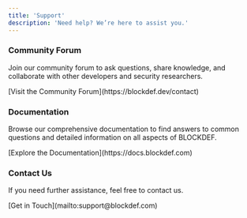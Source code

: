 ```yaml
---
title: 'Support'
description: 'Need help? We’re here to assist you.'
---
```


### Community Forum

Join our community forum to ask questions, share knowledge, and collaborate with other developers and security researchers.

<Info>
    [Visit the Community Forum](https://blockdef.dev/contact)
</Info>

### Documentation

Browse our comprehensive documentation to find answers to common questions and detailed information on all aspects of BLOCKDEF.

<Info>
  [Explore the Documentation](https://docs.blockdef.com)
</Info>

### Contact Us

If you need further assistance, feel free to contact us.

<Info>
  [Get in Touch](mailto:support@blockdef.com)
</Info>
